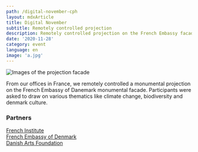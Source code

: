 ```yaml
---
path: /digital-november-cph
layout: mdxArticle
title: Digital November
subtitle: Remotely controlled projection
description: Remotely controlled projection on the French Embassy facade of Copenhagen for Digital November, an international event organised by the French Institute.
date: '2020-11-28'
category: event
language: en
image: 'a.jpg'
---
```


![Images of the projection facade](cph.jpg)

From our offices in France, we remotely controlled a monumental projection on the French Embassy of Danemark monumental facade. Participants were asked to draw on various thematics like climate change, biodiversity and denmark culture.

### Partners

[French Institute](https://www.institutfrancais.com/)  
[French Embassy of Denmark](https://dk.ambafrance.org/)  
[Danish Arts Foundation](https://www.kunst.dk/)
